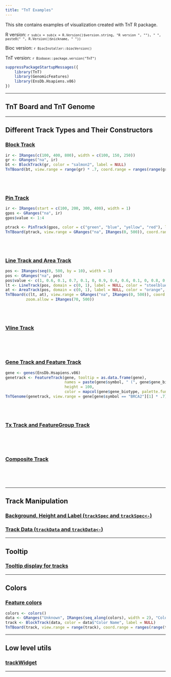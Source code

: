 ```yaml
---
title: "TnT Examples"
---
```


This site contains examples of visualization created with TnT R package.

R version: <code>`r sub(x = sub(x = R.Version()$version.string, "R version ", ""), " ", paste0(" ", R.Version()$nickname, " "))`</code>

Bioc version: <code>`r BiocInstaller::biocVersion()`</code>

TnT version: <code>`r Biobase::package.version("TnT")`</code>


```r
suppressPackageStartupMessages({
    library(TnT)
    library(GenomicFeatures)
    library(EnsDb.Hsapiens.v86)
})
```

------

## TnT Board and TnT Genome


------

## Different Track Types and Their Constructors

### [Block Track](tracktype-BlockTrack.html)

```r
ir <- IRanges(c(100, 400, 800), width = c(100, 150, 250))
gr <- GRanges("na", ir)
bt <- BlockTrack(gr, color = "salmon2", label = NULL)
TnTBoard(bt, view.range = range(gr) * .7, coord.range = ranges(range(gr)) * .5)
```

<br> </br>

### [Pin Track](tracktype-PinTrack.html)

```r
ir <- IRanges(start = c(100, 200, 300, 400), width = 1)
gpos <- GRanges("na", ir)
gpos$value <- 1:4

ptrack <- PinTrack(gpos, color = c("green", "blue", "yellow", "red"), label = NULL)
TnTBoard(ptrack, view.range = GRanges("na", IRanges(0, 500)), coord.range = IRanges(0, 500))
```

<br> </br>

### [Line Track and Area Track](tracktype-LineTrack-AreaTrack.html)

```r
pos <- IRanges(seq(0, 500, by = 10), width = 1)
pos <- GRanges("na", pos)
pos$value <- c(1, 0.6, 0.1, 0.7, 0.1, 0, 0.9, 0.4, 0.6, 0.1, 0, 0.8, 0.4,  0.5, 0.3, 0.2, 0.3, 0.8, 0.1, 0.8, 0.1, 0, 1, 0.3, 0, 0.9, 1,  0.6, 0.6, 0.1, 0.9, 0.3, 0.7, 0.2, 0.2, 0.6, 0.1, 0, 1, 0.6,  0.1, 0.5, 0.2, 0.4, 0, 1, 0, 0.4, 0.6, 0.5, 0)
lt <- LineTrack(pos, domain = c(0, 1), label = NULL, color = "steelblue", height = 40)
at <- AreaTrack(pos, domain = c(0, 1), label = NULL, color = "orange", height = 40)
TnTBoard(c(lt, at), view.range = GRanges("na", IRanges(0, 500)), coord.range = IRanges(0, 500),
         zoom.allow = IRanges(70, 500))
```

<br> </br>

### [Vline Track](tracktype-VlineTrack.html)

```r
```

<br> </br>

### [Gene Track and Feature Track](tracktype-GeneTrack.html)

```r
gene <- genes(EnsDb.Hsapiens.v86)
genetrack <- FeatureTrack(gene, tooltip = as.data.frame(gene),
                          names = paste(gene$symbol, " (", gene$gene_biotype, ")", sep = ""),
                          height = 100,
                          color = mapcol(gene$gene_biotype, palette.fun = grDevices::rainbow))
TnTGenome(genetrack, view.range = gene[gene$symbol == "BRCA2"][1] * .7)
```

<br> </br>

### [Tx Track and FeatureGroup Track](tracktype-TxTrack.html)

```r
```

<br> </br>


### [Composite Track](track-CompositeTrack.html)

```r
```

<br> </br>

------

## Track Manipulation

### [Background, Height and Label (`trackSpec` and `trackSpec<-`)]()

### [Track Data (`trackData` and `trackData<-`)]()

------

## Tooltip

### [Tooltip display for tracks](track-tooltip-display.html)

------

## Colors

### [Feature colors](track-colors.html)


```r
colors <- colors()
data <- GRanges("Unknown", IRanges(seq_along(colors), width = 2), "Color Name" = colors)
track <- BlockTrack(data, color = data$"Color Name", label = NULL)
TnTBoard(track, view.range = range(track), coord.range = ranges(range(track)))
```



------

## Low level utils

### [trackWidget](trackWidget.html)

------

